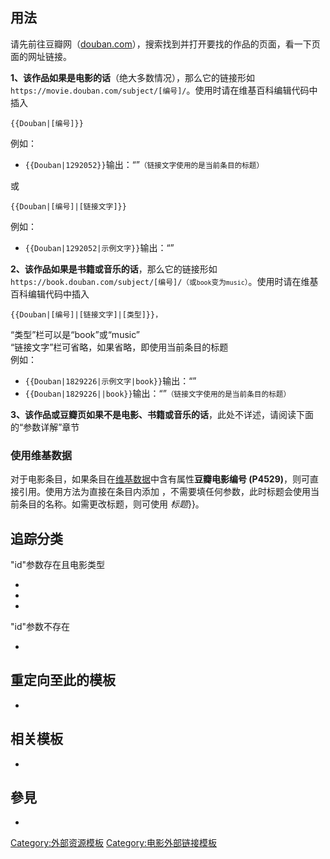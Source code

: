 {{Documentation subpage}}
{{high-use|6675}}
{{Uses Wikidata|P4529|P6442|P6445}}
<!-- 在本行下編輯模板說明 -->


== 用法 ==
请先前往豆瓣网（[https://www.douban.com/ douban.com]），搜索找到并打开要找的作品的页面，看一下页面的网址链接。

'''1、该作品如果是电影的话'''（绝大多数情况），那么它的链接形如<code><nowiki>https://movie.douban.com/subject/[编号]/</nowiki></code>。使用时请在维基百科编辑代码中插入
<pre>
{{Douban|[编号]}}
</pre>
例如：
* <code><nowiki>{{Douban|1292052}}</nowiki></code>输出：“{{Douban|1292052}}”<small>（链接文字使用的是当前条目的标题）</small>
或
<pre>
{{Douban|[编号]|[链接文字]}}
</pre>
例如：
* <code><nowiki>{{Douban|1292052|示例文字}}</nowiki></code>输出：“{{Douban|1292052|示例文字}}”


'''2、该作品如果是书籍或音乐的话'''，那么它的链接形如<code><nowiki>https://book.douban.com/subject/[编号]/</nowiki></code><small>（或<code><nowiki>book</nowiki></code>变为<code><nowiki>music</nowiki></code>）</small>。使用时请在维基百科编辑代码中插入
<pre>
{{Douban|[编号]|[链接文字]|[类型]}}，
</pre>
“类型”栏可以是“book”或“music”<br>
“链接文字”栏可省略，如果省略，即使用当前条目的标题<br>
例如：
* <code><nowiki>{{Douban|1829226|示例文字|book}}</nowiki></code>输出：“{{Douban|1829226|示例文字|book}}”
* <code><nowiki>{{Douban|1829226||book}}</nowiki></code>输出：“{{Douban|1829226||book}}”<small>（链接文字使用的是当前条目的标题）</small>


'''3、该作品或豆瓣页如果不是电影、书籍或音乐的话'''，此处不详述，请阅读下面的“参数详解”章节

=== 使用维基数据 ===

对于电影条目，如果条目在[[维基数据]]中含有属性'''豆瓣电影编号 (P4529)'''，则可直接引用。使用方法为直接在条目内添加 {{tl|Douban}}，不需要填任何参数，此时标题会使用当前条目的名称。如需更改标题，则可使用 {{tlx|Douban|title{{=}}''标题''}}。

==追踪分类==
; "id"参数存在且电影类型
* {{clc|不在維基數據的豆瓣电影模板}}
* {{clc|與維基數據不同的豆瓣电影模板}}
* {{clc|與維基數據相同的豆瓣电影模板}}
; "id"参数不存在
* {{clc|没有设定ID的豆瓣模板}}

== 重定向至此的模板 ==
* {{tl|豆瓣}}

==相关模板==
* {{tl|Douban people}}

== 參見 ==
* {{tl|Imdb title}}
<includeonly>
<!-- 本行下加入模板的分類 -->
[[Category:外部资源模板]]
[[Category:电影外部链接模板]]
</includeonly>